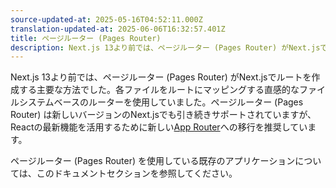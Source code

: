 ```yaml
---
source-updated-at: 2025-05-16T04:52:11.000Z
translation-updated-at: 2025-06-06T16:32:57.401Z
title: ページルーター (Pages Router)
description: Next.js 13より前では、ページルーター (Pages Router) がNext.jsでルートを作成する主要な方法でした。直感的なファイルシステムベースのルーターを提供していました。
---
```


Next.js 13より前では、ページルーター (Pages Router) がNext.jsでルートを作成する主要な方法でした。各ファイルをルートにマッピングする直感的なファイルシステムベースのルーターを使用していました。ページルーター (Pages Router) は新しいバージョンのNext.jsでも引き続きサポートされていますが、Reactの最新機能を活用するために新しい[App Router](/docs/app)への移行を推奨しています。

ページルーター (Pages Router) を使用している既存のアプリケーションについては、このドキュメントセクションを参照してください。